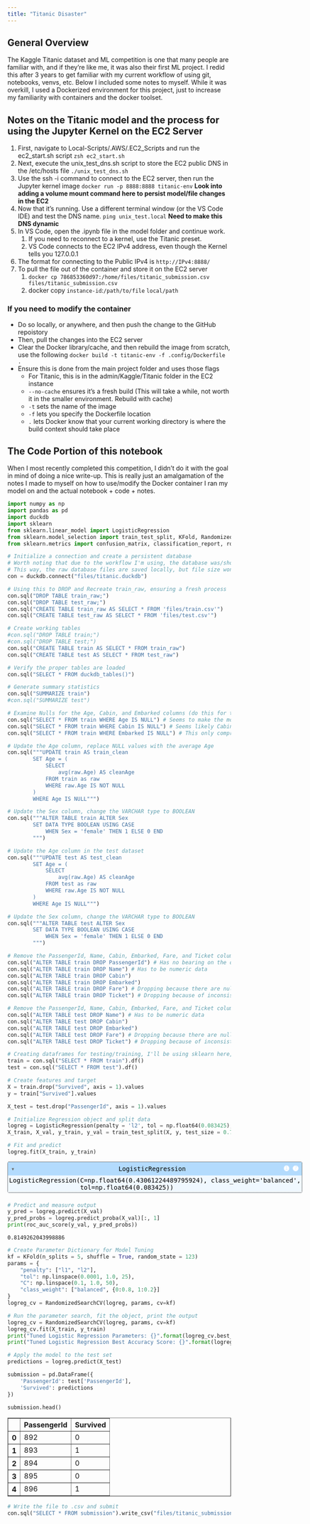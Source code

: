 ```yaml
---
title: "Titanic Disaster"
---
```


## General Overview
The Kaggle Titanic dataset and ML competition is one that many people are familiar with, and if they're like me, it was also their first ML project. I redid this after 3 years to get familiar with my current workflow of using git, notebooks, venvs, etc. Below I included some notes to myself. While it was overkill, I used a Dockerized environment for this project, just to increase my familiarity with containers and the docker toolset.

## Notes on the Titanic model and the process for using the Jupyter Kernel on the EC2 Server
:::{}
1. First, navigate to Local-Scripts/.AWS/.EC2_Scripts and run the ec2_start.sh script
   ```zsh ec2_start.sh```
2. Next, execute the unix_test_dns.sh script to store the EC2 public DNS in the /etc/hosts file
   ```./unix_test_dns.sh```
3. Use the ssh -i command to connect to the EC2 server, then run the Jupyter kernel image 
    ```docker run -p 8888:8888 titanic-env``` **Look into adding a volume mount command here to persist model/file changes in the EC2**
4. Now that it's running. Use a different terminal window (or the VS Code IDE) and test the DNS name.
   ```ping unix_test.local``` **Need to make this DNS dynamic**
5. In VS Code, open the .ipynb file in the model folder and continue work.
   1. If you need to reconnect to a kernel, use the Titanic preset.
   2. VS Code connects to the EC2 IPv4 address, even though the Kernel tells you 127.0.0.1
6. The format for connecting to the Public IPv4 is `http://IPv4:8888/`
7. To pull the file out of the container and store it on the EC2 server
   1. `docker cp 786853360d97:/home/files/titanic_submission.csv files/titanic_submission.csv`
   2. docker copy `instance-id`:`/path/to/file` `local/path`
:::

### If you need to modify the container
- Do so locally, or anywhere, and then push the change to the GitHub repoistory
- Then, pull the changes into the EC2 server
- Clear the Docker library/cache, and then rebuild the image from scratch, use the following
```docker build -t titanic-env -f .config/Dockerfile .```
- Ensure this is done from the main project folder and uses those flags
  - For Titanic, this is in the admin/Kaggle/Titanic folder in the EC2 instance
  - `--no-cache` ensures it's a fresh build (This will take a while, not worth it in the smaller environment. Rebuild with cache)
  - `-t` sets the name of the image
  - `-f` lets you specify the Dockerfile location
  - `.` lets Docker know that your current working directory is where the build context should take place

## The Code Portion of this notebook

::: {.callout-caution}
When I most recently completed this competition, I didn't do it with the goal in mind of doing a nice write-up. This is really just an amalgamation of the notes I made to myself on how to use/modify the Docker container I ran my model on and the actual notebook + code + notes.
:::

```python
import numpy as np
import pandas as pd
import duckdb
import sklearn
from sklearn.linear_model import LogisticRegression
from sklearn.model_selection import train_test_split, KFold, RandomizedSearchCV
from sklearn.metrics import confusion_matrix, classification_report, roc_auc_score


```


```python
# Initialize a connection and create a persistent database
# Worth noting that due to the workflow I'm using, the database was/should be created externally, and then built into the Docker container
# This way, the raw database files are saved locally, but file size won't grow exponentially
con = duckdb.connect("files/titanic.duckdb")

```


```python
# Using this to DROP and Recreate train_raw, ensuring a fresh process
con.sql("DROP TABLE train_raw;")
con.sql("DROP TABLE test_raw;")
con.sql("CREATE TABLE train_raw AS SELECT * FROM 'files/train.csv'")
con.sql("CREATE TABLE test_raw AS SELECT * FROM 'files/test.csv'")
```


```python
# Create working tables
#con.sql("DROP TABLE train;")
#con.sql("DROP TABLE test;")
con.sql("CREATE TABLE train AS SELECT * FROM train_raw")
con.sql("CREATE TABLE test AS SELECT * FROM test_raw")
```


```python
# Verify the proper tables are loaded
con.sql("SELECT * FROM duckdb_tables()")
```


```python
# Generate summary statistics
con.sql("SUMMARIZE train")
#con.sql("SUMMARIZE test")
```


```python
# Examine Nulls for the Age, Cabin, and Embarked columns (do this for test as well)
con.sql("SELECT * FROM train WHERE Age IS NULL") # Seems to make the most sense to use the average age here
con.sql("SELECT * FROM train WHERE Cabin IS NULL") # Seems likely Cabins not as strictly recorded for lower class guests, probably unnecessary for model
con.sql("SELECT * FROM train WHERE Embarked IS NULL") # This only comprises 2 records and it's unclear if they made it on in the first place, not a high enough percentage of 1st class survivors to consider keeping
```


```python
# Update the Age column, replace NULL values with the average Age
con.sql("""UPDATE train AS train_clean
        SET Age = (
            SELECT
                avg(raw.Age) AS cleanAge
            FROM train as raw
            WHERE raw.Age IS NOT NULL
        )
        WHERE Age IS NULL""")
```


```python
# Update the Sex column, change the VARCHAR type to BOOLEAN
con.sql("""ALTER TABLE train ALTER Sex 
        SET DATA TYPE BOOLEAN USING CASE
            WHEN Sex = 'female' THEN 1 ELSE 0 END
        """)
```


```python
# Update the Age column in the test dataset
con.sql("""UPDATE test AS test_clean
        SET Age = (
            SELECT
                avg(raw.Age) AS cleanAge
            FROM test as raw
            WHERE raw.Age IS NOT NULL
        )
        WHERE Age IS NULL""")
```


```python
# Update the Sex column, change the VARCHAR type to BOOLEAN
con.sql("""ALTER TABLE test ALTER Sex 
        SET DATA TYPE BOOLEAN USING CASE
            WHEN Sex = 'female' THEN 1 ELSE 0 END
        """)
```


```python
# Remove the PassengerId, Name, Cabin, Embarked, Fare, and Ticket columns
con.sql("ALTER TABLE train DROP PassengerId") # Has no bearing on the outcome of the model
con.sql("ALTER TABLE train DROP Name") # Has to be numeric data
con.sql("ALTER TABLE train DROP Cabin")
con.sql("ALTER TABLE train DROP Embarked")
con.sql("ALTER TABLE train DROP Fare") # Dropping because there are nulls in the test file
con.sql("ALTER TABLE train DROP Ticket") # Dropping because of inconsistent values


```


```python
# Remove the PassengerId, Name, Cabin, Embarked, Fare, and Ticket columns
con.sql("ALTER TABLE test DROP Name") # Has to be numeric data
con.sql("ALTER TABLE test DROP Cabin")
con.sql("ALTER TABLE test DROP Embarked")
con.sql("ALTER TABLE test DROP Fare") # Dropping because there are nulls in the test file
con.sql("ALTER TABLE test DROP Ticket") # Dropping because of inconsistent values


```


```python
# Creating dataframes for testing/training, I'll be using sklearn here, which needs both
train = con.sql("SELECT * FROM train").df()
test = con.sql("SELECT * FROM test").df()
```


```python
# Create features and target
X = train.drop("Survived", axis = 1).values
y = train["Survived"].values

X_test = test.drop("PassengerId", axis = 1).values
```


```python
# Initialize Regression object and split data
logreg = LogisticRegression(penalty = 'l2', tol = np.float64(0.083425), C = np.float64(0.43061224489795924), class_weight = 'balanced')
X_train, X_val, y_train, y_val = train_test_split(X, y, test_size = 0.7, random_state = 123)
```


```python
# Fit and predict
logreg.fit(X_train, y_train)
```




<style>#sk-container-id-5 {
  /* Definition of color scheme common for light and dark mode */
  --sklearn-color-text: black;
  --sklearn-color-line: gray;
  /* Definition of color scheme for unfitted estimators */
  --sklearn-color-unfitted-level-0: #fff5e6;
  --sklearn-color-unfitted-level-1: #f6e4d2;
  --sklearn-color-unfitted-level-2: #ffe0b3;
  --sklearn-color-unfitted-level-3: chocolate;
  /* Definition of color scheme for fitted estimators */
  --sklearn-color-fitted-level-0: #f0f8ff;
  --sklearn-color-fitted-level-1: #d4ebff;
  --sklearn-color-fitted-level-2: #b3dbfd;
  --sklearn-color-fitted-level-3: cornflowerblue;

  /* Specific color for light theme */
  --sklearn-color-text-on-default-background: var(--sg-text-color, var(--theme-code-foreground, var(--jp-content-font-color1, black)));
  --sklearn-color-background: var(--sg-background-color, var(--theme-background, var(--jp-layout-color0, white)));
  --sklearn-color-border-box: var(--sg-text-color, var(--theme-code-foreground, var(--jp-content-font-color1, black)));
  --sklearn-color-icon: #696969;

  @media (prefers-color-scheme: dark) {
    /* Redefinition of color scheme for dark theme */
    --sklearn-color-text-on-default-background: var(--sg-text-color, var(--theme-code-foreground, var(--jp-content-font-color1, white)));
    --sklearn-color-background: var(--sg-background-color, var(--theme-background, var(--jp-layout-color0, #111)));
    --sklearn-color-border-box: var(--sg-text-color, var(--theme-code-foreground, var(--jp-content-font-color1, white)));
    --sklearn-color-icon: #878787;
  }
}

#sk-container-id-5 {
  color: var(--sklearn-color-text);
}

#sk-container-id-5 pre {
  padding: 0;
}

#sk-container-id-5 input.sk-hidden--visually {
  border: 0;
  clip: rect(1px 1px 1px 1px);
  clip: rect(1px, 1px, 1px, 1px);
  height: 1px;
  margin: -1px;
  overflow: hidden;
  padding: 0;
  position: absolute;
  width: 1px;
}

#sk-container-id-5 div.sk-dashed-wrapped {
  border: 1px dashed var(--sklearn-color-line);
  margin: 0 0.4em 0.5em 0.4em;
  box-sizing: border-box;
  padding-bottom: 0.4em;
  background-color: var(--sklearn-color-background);
}

#sk-container-id-5 div.sk-container {
  /* jupyter's `normalize.less` sets `[hidden] { display: none; }`
     but bootstrap.min.css set `[hidden] { display: none !important; }`
     so we also need the `!important` here to be able to override the
     default hidden behavior on the sphinx rendered scikit-learn.org.
     See: https://github.com/scikit-learn/scikit-learn/issues/21755 */
  display: inline-block !important;
  position: relative;
}

#sk-container-id-5 div.sk-text-repr-fallback {
  display: none;
}

div.sk-parallel-item,
div.sk-serial,
div.sk-item {
  /* draw centered vertical line to link estimators */
  background-image: linear-gradient(var(--sklearn-color-text-on-default-background), var(--sklearn-color-text-on-default-background));
  background-size: 2px 100%;
  background-repeat: no-repeat;
  background-position: center center;
}

/* Parallel-specific style estimator block */

#sk-container-id-5 div.sk-parallel-item::after {
  content: "";
  width: 100%;
  border-bottom: 2px solid var(--sklearn-color-text-on-default-background);
  flex-grow: 1;
}

#sk-container-id-5 div.sk-parallel {
  display: flex;
  align-items: stretch;
  justify-content: center;
  background-color: var(--sklearn-color-background);
  position: relative;
}

#sk-container-id-5 div.sk-parallel-item {
  display: flex;
  flex-direction: column;
}

#sk-container-id-5 div.sk-parallel-item:first-child::after {
  align-self: flex-end;
  width: 50%;
}

#sk-container-id-5 div.sk-parallel-item:last-child::after {
  align-self: flex-start;
  width: 50%;
}

#sk-container-id-5 div.sk-parallel-item:only-child::after {
  width: 0;
}

/* Serial-specific style estimator block */

#sk-container-id-5 div.sk-serial {
  display: flex;
  flex-direction: column;
  align-items: center;
  background-color: var(--sklearn-color-background);
  padding-right: 1em;
  padding-left: 1em;
}


/* Toggleable style: style used for estimator/Pipeline/ColumnTransformer box that is
clickable and can be expanded/collapsed.
- Pipeline and ColumnTransformer use this feature and define the default style
- Estimators will overwrite some part of the style using the `sk-estimator` class
*/

/* Pipeline and ColumnTransformer style (default) */

#sk-container-id-5 div.sk-toggleable {
  /* Default theme specific background. It is overwritten whether we have a
  specific estimator or a Pipeline/ColumnTransformer */
  background-color: var(--sklearn-color-background);
}

/* Toggleable label */
#sk-container-id-5 label.sk-toggleable__label {
  cursor: pointer;
  display: block;
  width: 100%;
  margin-bottom: 0;
  padding: 0.5em;
  box-sizing: border-box;
  text-align: center;
}

#sk-container-id-5 label.sk-toggleable__label-arrow:before {
  /* Arrow on the left of the label */
  content: "▸";
  float: left;
  margin-right: 0.25em;
  color: var(--sklearn-color-icon);
}

#sk-container-id-5 label.sk-toggleable__label-arrow:hover:before {
  color: var(--sklearn-color-text);
}

/* Toggleable content - dropdown */

#sk-container-id-5 div.sk-toggleable__content {
  max-height: 0;
  max-width: 0;
  overflow: hidden;
  text-align: left;
  /* unfitted */
  background-color: var(--sklearn-color-unfitted-level-0);
}

#sk-container-id-5 div.sk-toggleable__content.fitted {
  /* fitted */
  background-color: var(--sklearn-color-fitted-level-0);
}

#sk-container-id-5 div.sk-toggleable__content pre {
  margin: 0.2em;
  border-radius: 0.25em;
  color: var(--sklearn-color-text);
  /* unfitted */
  background-color: var(--sklearn-color-unfitted-level-0);
}

#sk-container-id-5 div.sk-toggleable__content.fitted pre {
  /* unfitted */
  background-color: var(--sklearn-color-fitted-level-0);
}

#sk-container-id-5 input.sk-toggleable__control:checked~div.sk-toggleable__content {
  /* Expand drop-down */
  max-height: 200px;
  max-width: 100%;
  overflow: auto;
}

#sk-container-id-5 input.sk-toggleable__control:checked~label.sk-toggleable__label-arrow:before {
  content: "▾";
}

/* Pipeline/ColumnTransformer-specific style */

#sk-container-id-5 div.sk-label input.sk-toggleable__control:checked~label.sk-toggleable__label {
  color: var(--sklearn-color-text);
  background-color: var(--sklearn-color-unfitted-level-2);
}

#sk-container-id-5 div.sk-label.fitted input.sk-toggleable__control:checked~label.sk-toggleable__label {
  background-color: var(--sklearn-color-fitted-level-2);
}

/* Estimator-specific style */

/* Colorize estimator box */
#sk-container-id-5 div.sk-estimator input.sk-toggleable__control:checked~label.sk-toggleable__label {
  /* unfitted */
  background-color: var(--sklearn-color-unfitted-level-2);
}

#sk-container-id-5 div.sk-estimator.fitted input.sk-toggleable__control:checked~label.sk-toggleable__label {
  /* fitted */
  background-color: var(--sklearn-color-fitted-level-2);
}

#sk-container-id-5 div.sk-label label.sk-toggleable__label,
#sk-container-id-5 div.sk-label label {
  /* The background is the default theme color */
  color: var(--sklearn-color-text-on-default-background);
}

/* On hover, darken the color of the background */
#sk-container-id-5 div.sk-label:hover label.sk-toggleable__label {
  color: var(--sklearn-color-text);
  background-color: var(--sklearn-color-unfitted-level-2);
}

/* Label box, darken color on hover, fitted */
#sk-container-id-5 div.sk-label.fitted:hover label.sk-toggleable__label.fitted {
  color: var(--sklearn-color-text);
  background-color: var(--sklearn-color-fitted-level-2);
}

/* Estimator label */

#sk-container-id-5 div.sk-label label {
  font-family: monospace;
  font-weight: bold;
  display: inline-block;
  line-height: 1.2em;
}

#sk-container-id-5 div.sk-label-container {
  text-align: center;
}

/* Estimator-specific */
#sk-container-id-5 div.sk-estimator {
  font-family: monospace;
  border: 1px dotted var(--sklearn-color-border-box);
  border-radius: 0.25em;
  box-sizing: border-box;
  margin-bottom: 0.5em;
  /* unfitted */
  background-color: var(--sklearn-color-unfitted-level-0);
}

#sk-container-id-5 div.sk-estimator.fitted {
  /* fitted */
  background-color: var(--sklearn-color-fitted-level-0);
}

/* on hover */
#sk-container-id-5 div.sk-estimator:hover {
  /* unfitted */
  background-color: var(--sklearn-color-unfitted-level-2);
}

#sk-container-id-5 div.sk-estimator.fitted:hover {
  /* fitted */
  background-color: var(--sklearn-color-fitted-level-2);
}

/* Specification for estimator info (e.g. "i" and "?") */

/* Common style for "i" and "?" */

.sk-estimator-doc-link,
a:link.sk-estimator-doc-link,
a:visited.sk-estimator-doc-link {
  float: right;
  font-size: smaller;
  line-height: 1em;
  font-family: monospace;
  background-color: var(--sklearn-color-background);
  border-radius: 1em;
  height: 1em;
  width: 1em;
  text-decoration: none !important;
  margin-left: 1ex;
  /* unfitted */
  border: var(--sklearn-color-unfitted-level-1) 1pt solid;
  color: var(--sklearn-color-unfitted-level-1);
}

.sk-estimator-doc-link.fitted,
a:link.sk-estimator-doc-link.fitted,
a:visited.sk-estimator-doc-link.fitted {
  /* fitted */
  border: var(--sklearn-color-fitted-level-1) 1pt solid;
  color: var(--sklearn-color-fitted-level-1);
}

/* On hover */
div.sk-estimator:hover .sk-estimator-doc-link:hover,
.sk-estimator-doc-link:hover,
div.sk-label-container:hover .sk-estimator-doc-link:hover,
.sk-estimator-doc-link:hover {
  /* unfitted */
  background-color: var(--sklearn-color-unfitted-level-3);
  color: var(--sklearn-color-background);
  text-decoration: none;
}

div.sk-estimator.fitted:hover .sk-estimator-doc-link.fitted:hover,
.sk-estimator-doc-link.fitted:hover,
div.sk-label-container:hover .sk-estimator-doc-link.fitted:hover,
.sk-estimator-doc-link.fitted:hover {
  /* fitted */
  background-color: var(--sklearn-color-fitted-level-3);
  color: var(--sklearn-color-background);
  text-decoration: none;
}

/* Span, style for the box shown on hovering the info icon */
.sk-estimator-doc-link span {
  display: none;
  z-index: 9999;
  position: relative;
  font-weight: normal;
  right: .2ex;
  padding: .5ex;
  margin: .5ex;
  width: min-content;
  min-width: 20ex;
  max-width: 50ex;
  color: var(--sklearn-color-text);
  box-shadow: 2pt 2pt 4pt #999;
  /* unfitted */
  background: var(--sklearn-color-unfitted-level-0);
  border: .5pt solid var(--sklearn-color-unfitted-level-3);
}

.sk-estimator-doc-link.fitted span {
  /* fitted */
  background: var(--sklearn-color-fitted-level-0);
  border: var(--sklearn-color-fitted-level-3);
}

.sk-estimator-doc-link:hover span {
  display: block;
}

/* "?"-specific style due to the `<a>` HTML tag */

#sk-container-id-5 a.estimator_doc_link {
  float: right;
  font-size: 1rem;
  line-height: 1em;
  font-family: monospace;
  background-color: var(--sklearn-color-background);
  border-radius: 1rem;
  height: 1rem;
  width: 1rem;
  text-decoration: none;
  /* unfitted */
  color: var(--sklearn-color-unfitted-level-1);
  border: var(--sklearn-color-unfitted-level-1) 1pt solid;
}

#sk-container-id-5 a.estimator_doc_link.fitted {
  /* fitted */
  border: var(--sklearn-color-fitted-level-1) 1pt solid;
  color: var(--sklearn-color-fitted-level-1);
}

/* On hover */
#sk-container-id-5 a.estimator_doc_link:hover {
  /* unfitted */
  background-color: var(--sklearn-color-unfitted-level-3);
  color: var(--sklearn-color-background);
  text-decoration: none;
}

#sk-container-id-5 a.estimator_doc_link.fitted:hover {
  /* fitted */
  background-color: var(--sklearn-color-fitted-level-3);
}
</style><div id="sk-container-id-5" class="sk-top-container"><div class="sk-text-repr-fallback"><pre>LogisticRegression(C=np.float64(0.43061224489795924), class_weight=&#x27;balanced&#x27;,
                   tol=np.float64(0.083425))</pre><b>In a Jupyter environment, please rerun this cell to show the HTML representation or trust the notebook. <br />On GitHub, the HTML representation is unable to render, please try loading this page with nbviewer.org.</b></div><div class="sk-container" hidden><div class="sk-item"><div class="sk-estimator fitted sk-toggleable"><input class="sk-toggleable__control sk-hidden--visually" id="sk-estimator-id-5" type="checkbox" checked><label for="sk-estimator-id-5" class="sk-toggleable__label fitted sk-toggleable__label-arrow fitted">&nbsp;&nbsp;LogisticRegression<a class="sk-estimator-doc-link fitted" rel="noreferrer" target="_blank" href="https://scikit-learn.org/1.5/modules/generated/sklearn.linear_model.LogisticRegression.html">?<span>Documentation for LogisticRegression</span></a><span class="sk-estimator-doc-link fitted">i<span>Fitted</span></span></label><div class="sk-toggleable__content fitted"><pre>LogisticRegression(C=np.float64(0.43061224489795924), class_weight=&#x27;balanced&#x27;,
                   tol=np.float64(0.083425))</pre></div> </div></div></div></div>




```python
# Predict and measure output
y_pred = logreg.predict(X_val)
y_pred_probs = logreg.predict_proba(X_val)[:, 1]
print(roc_auc_score(y_val, y_pred_probs))
```

    0.8149262043998886



```python
# Create Parameter Dictionary for Model Tuning
kf = KFold(n_splits = 5, shuffle = True, random_state = 123)
params = {
    "penalty": ["l1", "l2"],
    "tol": np.linspace(0.0001, 1.0, 25),
    "C": np.linspace(0.1, 1.0, 50),
    "class_weight": ["balanced", {0:0.8, 1:0.2}]
}
logreg_cv = RandomizedSearchCV(logreg, params, cv=kf)
```


```python
# Run the parameter search, fit the object, print the output
logreg_cv = RandomizedSearchCV(logreg, params, cv=kf)
logreg_cv.fit(X_train, y_train)
print("Tuned Logistic Regression Parameters: {}".format(logreg_cv.best_params_))
print("Tuned Logistic Regression Best Accuracy Score: {}".format(logreg_cv.best_score_))
```


```python
# Apply the model to the test set
predictions = logreg.predict(X_test)

submission = pd.DataFrame({
    'PassengerId': test['PassengerId'],
    'Survived': predictions
})

submission.head()
```




<div>
<style scoped>
    .dataframe tbody tr th:only-of-type {
        vertical-align: middle;
    }

    .dataframe tbody tr th {
        vertical-align: top;
    }

    .dataframe thead th {
        text-align: right;
    }
</style>
<table border="1" class="dataframe">
  <thead>
    <tr style="text-align: right;">
      <th></th>
      <th>PassengerId</th>
      <th>Survived</th>
    </tr>
  </thead>
  <tbody>
    <tr>
      <th>0</th>
      <td>892</td>
      <td>0</td>
    </tr>
    <tr>
      <th>1</th>
      <td>893</td>
      <td>1</td>
    </tr>
    <tr>
      <th>2</th>
      <td>894</td>
      <td>0</td>
    </tr>
    <tr>
      <th>3</th>
      <td>895</td>
      <td>0</td>
    </tr>
    <tr>
      <th>4</th>
      <td>896</td>
      <td>1</td>
    </tr>
  </tbody>
</table>
</div>




```python
# Write the file to .csv and submit
con.sql("SELECT * FROM submission").write_csv("files/titanic_submission.csv")
```
